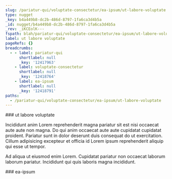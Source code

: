 ```yaml
---
slug: /pariatur-qui/voluptate-consectetur/ea-ipsum/ut-labore-voluptate
type: nugget
_key: b4a449b8-dc2b-486d-8797-1fa6ca3d4b5a
_id: nugget/b4a449b8-dc2b-486d-8797-1fa6ca3d4b5a
_rev: _iKCEolK---
fspath: blah/pariatur-qui/voluptate-consectetur/ea-ipsum/ut-labore-voluptate.md
label: ut labore voluptate
pageRefs: {}
breadcrumbs:
  - - label: pariatur-qui
      shortlabel: null
      _key: '12417963'
    - label: voluptate-consectetur
      shortlabel: null
      _key: '12418764'
    - label: ea-ipsum
      shortlabel: null
      _key: '12418791'
paths:
  - /pariatur-qui/voluptate-consectetur/ea-ipsum/ut-labore-voluptate
---
```


<NuggetArea>
<Nugget slug="/pariatur-qui/voluptate-consectetur/ea-ipsum/ut-labore-voluptate" type="nugget" _key="b4a449b8-dc2b-486d-8797-1fa6ca3d4b5a" _id="nugget/b4a449b8-dc2b-486d-8797-1fa6ca3d4b5a" _rev="_iKCEolK---" fspath="blah/pariatur-qui/voluptate-consectetur/ea-ipsum/ut-labore-voluptate.md" label="ut labore voluptate" paths="/pariatur-qui/voluptate-consectetur/ea-ipsum/ut-labore-voluptate">
<NuggetBody>
### ut labore voluptate

Incididunt anim Lorem reprehenderit magna pariatur sit est nisi occaecat aute aute non magna. Do qui anim occaecat aute aute cupidatat cupidatat proident. Pariatur sunt in dolor deserunt duis consequat do ut exercitation. Cillum adipisicing excepteur et officia id Lorem ipsum reprehenderit aliquip qui esse ut tempor.

Ad aliqua ut eiusmod enim Lorem. Cupidatat pariatur non occaecat laborum laborum pariatur. Incididunt qui quis laboris magna incididunt.

</NuggetBody>
<Breadcrumbs>
<Crumbs>
<Crumb _key="12417963" label="pariatur-qui" /><Crumb _key="12418764" label="voluptate-consectetur" /><Crumb _key="12418791" label="ea-ipsum" />
</Crumbs>
</Breadcrumbs>
</Nugget>

<NuggetsInbound>
</NuggetsInbound>
<NuggetsOutbound>
</NuggetsOutbound>
</NuggetArea>
<PassagesInbound>
<Passage direction="inbound" type="passage" _key="12418791" _id="passage/12418791" _rev="_iKCEolG---" label="ea-ipsum" passage="ea-ipsum" fspath="blah/pariatur-qui/voluptate-consectetur/ea-ipsum" paths="/pariatur-qui/voluptate-consectetur/ea-ipsum" slug="/pariatur-qui/voluptate-consectetur/ea-ipsum">
<NuggetBody>
### ea-ipsum

</NuggetBody>
<Breadcrumbs>
<Crumbs>
<Crumb _key="12417963" label="pariatur-qui" /><Crumb _key="12418764" label="voluptate-consectetur" />
</Crumbs>
</Breadcrumbs>
</Passage>

</PassagesInbound>
<PassagesOutbound>
</PassagesOutbound>